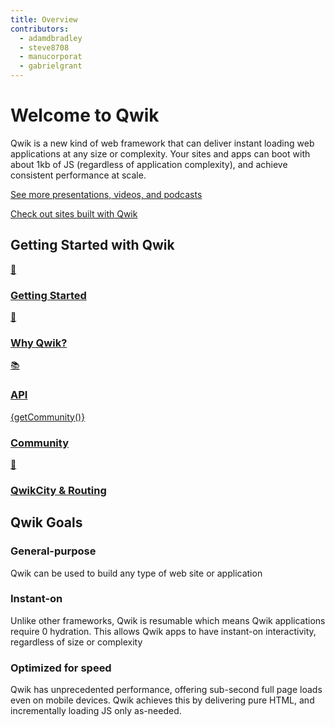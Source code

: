 ```yaml
---
title: Overview
contributors:
  - adamdbradley
  - steve8708
  - manucorporat
  - gabrielgrant
---
```



# Welcome to Qwik

Qwik is a new kind of web framework that can deliver instant loading web applications at any size or complexity. Your sites and apps can boot with about 1kb of JS (regardless of application complexity), and achieve consistent performance at scale.

[See more presentations, videos, and podcasts](/media/)

[Check out sites built with Qwik](/showcase/)

## Getting Started with Qwik

<div class="card-grid">
  <a class="card card-center" href="/docs/getting-started/">
    <p class="icon">🚀</p>
    <h3>Getting Started</h3>
  </a>
  <a class="card card-center" href="/docs/think-qwik/">
    <p class="icon">🤔</p>
    <h3>Why Qwik?</h3>
  </a>
  <a class="card card-center" href="/docs/components/overview/">
    <p class="icon">📚</p>
    <h3>API</h3>
  </a>
  <a class="card card-center" href="https://qwik.builder.io/chat">
    <p class="icon">{getCommunity()}</p>
    <h3>Community</h3>
  </a>
  <a class="card card-center" href="/qwikcity/overview/">
    <p class="icon">🌃</p>
    <h3>QwikCity & Routing</h3>
  </a>
</div>

## Qwik Goals

<div class="card-grid">
  <div class="card">
    <h3>General-purpose</h3>
    <p>Qwik can be used to build any type of web site or application</p>
  </div>
  <div class="card">
    <h3>Instant-on</h3>
    <p>
      Unlike other frameworks, Qwik is resumable which means Qwik applications require 0 hydration.
      This allows Qwik apps to have instant-on interactivity, regardless of size or complexity
    </p>
  </div>
  <div class="card">
    <h3>Optimized for speed</h3>
    <p>Qwik has unprecedented performance, offering sub-second full page loads even on mobile
      devices. Qwik achieves this by delivering pure HTML, and incrementally loading JS only
      as-needed.
    </p>
  </div>
</div>

